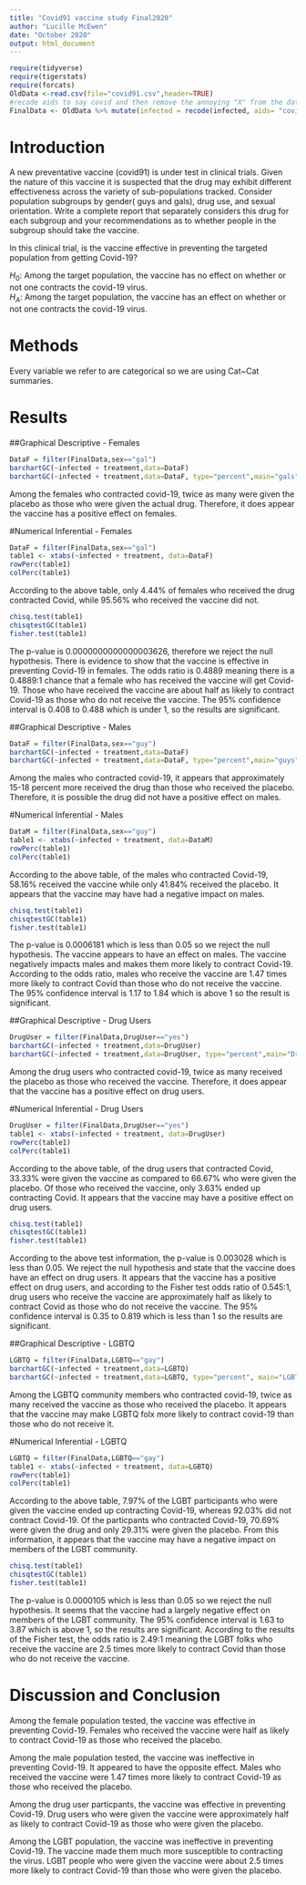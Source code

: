 ```yaml
---
title: "Covid91 vaccine study Final2020"
author: "Lucille McEwen"
date: "October 2020"
output: html_document
---
```


```r
require(tidyverse)
require(tigerstats)
require(forcats)
OldData <-read.csv(file="covid91.csv",header=TRUE)
#recode aids to say covid and then remove the annoying "X" from the dataframe
FinalData <- OldData %>% mutate(infected = recode(infected, aids= "covid", none = "OK")) %>% select(-one_of("X"))
```

# Introduction

<!--In this section you explain what you are trying to show.  Where did the data come from?  What is the research or other question you are trying to answer?.  If you skimp in this section expect to be marked down in your grade. Paint a picture of the project a couple of paragraphs is expected!-->

A new  preventative vaccine (covid91) is under test in clinical trials. Given the nature of this vaccine it is suspected that the drug may exhibit different effectiveness across the variety of sub-populations tracked. Consider population subgroups by gender( guys and gals), drug use, and sexual orientation. Write a complete report that separately considers this drug for each subgroup and your recommendations as to whether people in the subgroup should take the vaccine.  
  
In this clinical trial, is the vaccine effective in preventing the targeted population from getting Covid-19?   
  
$H_0$: Among the target population, the vaccine has no effect on whether or not one contracts the covid-19 virus.   
$H_A$: Among the target population, the vaccine has an effect on whether or not one contracts the covid-19 virus.    
  
# Methods

<!--Decide on your methods:  use "variable analysis" or other appropriate descriptors.  Make sure to choose at least one graphical method and at least one numerical method. Discuss what data manipulations may be needed for example subsetting or other binning procedures and what sort of graphical displays and inferential tools will be used!-->

Every variable we refer to are categorical so we are using Cat~Cat summaries.  
  
# Results

<!--Divide this section into two sub-sections:  One for your descriptive  results and one for your inferential results.!-->

##Graphical Descriptive - Females
```r
DataF = filter(FinalData,sex=="gal")
barchartGC(~infected + treatment,data=DataF)
barchartGC(~infected + treatment,data=DataF, type="percent",main="gals")

```

Among the females who contracted covid-19, twice as many were given the placebo as those who were given the actual drug. Therefore, it does appear the vaccine has a positive effect on females.  
  
#Numerical Inferential - Females  
  
```r
DataF = filter(FinalData,sex=="gal")
table1 <- xtabs(~infected + treatment, data=DataF)
rowPerc(table1)
colPerc(table1)
```

According to the above table, only 4.44% of females who received the drug contracted Covid, while 95.56% who received the vaccine did not. 

```r
chisq.test(table1)
chisqtestGC(table1)
fisher.test(table1)
```
   
The p-value is 0.0000000000000003626, therefore we reject the null hypothesis. There is evidence to show that the vaccine is effective in preventing Covid-19 in females. The odds ratio is 0.4889 meaning there is a 0.4889:1 chance that a female who has received the vaccine will get Covid-19. Those who have received the vaccine are about half as likely to contract Covid-19 as those who do not receive the vaccine. The 95% confidence interval is 0.408 to 0.488 which is under 1, so the results are significant.    
  
   
##Graphical Descriptive - Males
  
```r
DataF = filter(FinalData,sex=="guy")
barchartGC(~infected + treatment,data=DataF)
barchartGC(~infected + treatment,data=DataF, type="percent",main="guys")

```

Among the males who contracted covid-19, it appears that approximately 15-18 percent more received the drug than those who received the placebo. Therefore, it is possible the drug did not have a positive effect on males.  
  
#Numerical Inferential - Males  
  
```r
DataM = filter(FinalData,sex=="guy")
table1 <- xtabs(~infected + treatment, data=DataM)
rowPerc(table1)
colPerc(table1)
```
  
According to the above table, of the males who contracted Covid-19, 58.16% received the vaccine while only 41.84% received the placebo. It appears that the vaccine may have had a negative impact on males.  
   
```r
chisq.test(table1)
chisqtestGC(table1)
fisher.test(table1)
```
  
The p-value is 0.0006181 which is less than 0.05 so we reject the null hypothesis. The vaccine appears to have an effect on males. The vaccine negatively impacts males and makes them more likely to contract Covid-19. According to the odds ratio, males who receive the vaccine are 1.47 times more likely to contract Covid than those who do not receive the vaccine. The 95% confidence interval is 1.17 to 1.84 which is above 1 so the result is significant.    
  
##Graphical Descriptive - Drug Users
  
```r
DrugUser = filter(FinalData,DrugUser=="yes")
barchartGC(~infected + treatment,data=DrugUser)
barchartGC(~infected + treatment,data=DrugUser, type="percent",main="DrugUser")

```

Among the drug users who contracted covid-19, twice as many received the placebo as those who received the vaccine. Therefore, it does appear that the vaccine has a positive effect on drug users.    
  
#Numerical Inferential - Drug Users  
  
```r
DrugUser = filter(FinalData,DrugUser=="yes")
table1 <- xtabs(~infected + treatment, data=DrugUser)
rowPerc(table1)
colPerc(table1)
```

According to the above table, of the drug users that contracted Covid, 33.33% were given the vaccine as compared to 66.67% who were given the placebo. Of those who received the vaccine, only 3.63% ended up contracting Covid. It appears that the vaccine may have a positive effect on drug users.  
  
```r
chisq.test(table1)
chisqtestGC(table1)
fisher.test(table1)
```
  
According to the above test information, the p-value is 0.003028 which is less than 0.05. We reject the null hypothesis and state that the vaccine does have an effect on drug users. It appears that the vaccine has a positive effect on drug users, and according to the Fisher test odds ratio of 0.545:1, drug users who receive the vaccine are approximately half as likely to contract Covid as those who do not receive the vaccine. The 95% confidence interval is 0.35 to 0.819 which is less than 1 so the results are significant.    
  
##Graphical Descriptive - LGBTQ  
  
```r
LGBTQ = filter(FinalData,LGBTQ=="gay")
barchartGC(~infected + treatment,data=LGBTQ)
barchartGC(~infected + treatment,data=LGBTQ, type="percent", main="LGBTQ")
```
  
Among the LGBTQ community members who contracted covid-19, twice as many received the vaccine as those who received the placebo. It appears that the vaccine may make LGBTQ folx more likely to contract covid-19 than those who do not receive it.  
  
#Numerical Inferential - LGBTQ    
   
```r
LGBTQ = filter(FinalData,LGBTQ=="gay")
table1 <- xtabs(~infected + treatment, data=LGBTQ)
rowPerc(table1)
colPerc(table1)
```
  
According to the above table, 7.97% of the LGBT participants who were given the vaccine ended up contracting Covid-19, whereas  92.03% did not contract Covid-19. Of the particpants who contracted Covid-19, 70.69% were given the drug and only 29.31% were given the placebo. From this information, it appears that the vaccine may have a negative impact on members of the LGBT community.   
   
```r
chisq.test(table1)
chisqtestGC(table1)
fisher.test(table1)
``` 
   
The p-value is 0.0000105 which is less than 0.05 so we reject the null hypothesis. It seems that the vaccine had a largely negative effect on members of the LGBT community. The 95% confidence interval is 1.63 to 3.87 which is above 1, so the results are significant. According to the results of the Fisher test, the odds ratio is 2.49:1 meaning the LGBT folks who receive the vaccine are 2.5 times more likely to contract Covid than those who do not receive the vaccine.   
   
# Discussion and Conclusion  
  
<!--Discussion and conclusion here.  If you found a relationship be sure to consider whether the relationship occurs because one of the variavbles causes the other, or whether they perhasps are related for some other reason.  Watch the chapter 6 videos from the GeorgeTown videos collection.!-->  
   
Among the female population tested, the vaccine was effective in preventing Covid-19. Females who received the vaccine were half as likely to contract Covid-19 as those who received the placebo.   
    
Among the male population tested, the vaccine was ineffective in preventing Covid-19. It appeared to have the opposite effect. Males who received the vaccine were 1.47 times more likely to contract Covid-19 as those who received the placebo.   
   
Among the drug user particpants, the vaccine was effective in preventing Covid-19. Drug users who were given the vaccine were approximately half as likely to contract Covid-19 as those who were given the placebo.   
   
Among the LGBT population, the vaccine was ineffective in preventing Covid-19. The vaccine made them much more susceptible to contracting the virus. LGBT people who were given the vaccine were about 2.5 times more likely to contract Covid-19 than those who were given the placebo.    
  